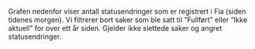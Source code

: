 Grafen nedenfor viser antall statusendringer som er registrert i Fia (siden tidenes morgen).
Vi filtrerer bort saker som ble satt til “Fullført” eller “Ikke aktuell” for over ett år siden.
Gjelder ikke slettede saker og angret statusendringer.